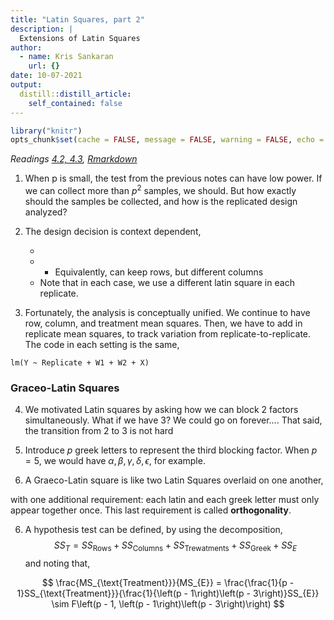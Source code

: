```yaml
---
title: "Latin Squares, part 2"
description: |
  Extensions of Latin Squares
author:
  - name: Kris Sankaran
    url: {}
date: 10-07-2021
output:
  distill::distill_article:
    self_contained: false
---
```


```r
library("knitr")
opts_chunk$set(cache = FALSE, message = FALSE, warning = FALSE, echo = TRUE)
```

_Readings [4.2, 4.3](), [Rmarkdown]()_

1. When p is small, the test from the previous notes can have low power. If we
can collect more than $p^2$ samples, we should. But how exactly should the samples
be collected, and how is the replicated design analyzed?

2. The design decision is context dependent,
    * \color{purple}{We can use the same row and column levels}
    * \color{red}{You can keep column levels, but have different row levels}
        * Equivalently, can keep rows, but different columns
    * \color{green}{We can have different row and different column levels}
  Note that in each case, we use a different latin square in each replicate.

3. Fortunately, the analysis is conceptually unified. We continue to have row,
column, and treatment mean squares. Then, we have to add in replicate mean squares, to
track variation from replicate-to-replicate. The code in each setting is the same,

```
lm(Y ~ Replicate + W1 + W2 + X)
```

### Graceo-Latin Squares

4. We motivated Latin squares by asking how we can block 2 factors
simultaneously. What if we have 3? We could go on forever…. That said, the
transition from 2 to 3 is not hard

4. Introduce $p$ greek letters to represent the third blocking factor. When $p=5$, we would have $\alpha, \beta, \gamma, \delta, \epsilon$, for example.

5. A Graeco-Latin square is like two Latin Squares overlaid on one another,


  with one additional requirement: each latin and each greek letter must only appear together once.
This last requirement is called __orthogonality__.

6. A hypothesis test can be defined, by using the decomposition,
$$
SS_{T} = SS_{\text{Rows}} + SS_{\text{Columns}} + SS_{\text{Trewatments}} + SS_{\text{Greek}} + 
SS_{E}
$$
  and noting that,

$$
\frac{MS_{\text{Treatment}}}{MS_{E}} = \frac{\frac{1}{p - 1}SS_{\text{Treatment}}}{\frac{1}{\left(p - 1\right)\left(p - 3\right)}SS_{E}} \sim F\left(p - 1, \left(p - 1\right)\left(p - 3\right)\right)
$$

